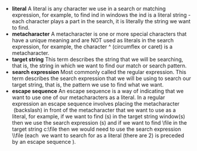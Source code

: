 +  **literal**	A literal is any character we use in a search or matching expression, for example, to find ind in windows the ind is a literal string - each character plays a part in the search, it is literally the string we want to find.
+  **metacharacter**	A metacharacter is one or more special characters that have a unique meaning and are NOT used as literals in the search expression, for example, the character ^ (circumflex or caret) is a metacharacter.
+  **target string**	This term describes the string that we will be searching, that is, the string in which we want to find our match or search pattern.
+  **search expression**	Most commonly called the regular expression. This term describes the search expression that we will be using to search our target string, that is, the pattern we use to find what we want.
+  **escape sequence**	An escape sequence is a way of indicating that we want to use one of our metacharacters as a literal.
In a regular expression an escape sequence involves placing the metacharacter \ (backslash) in front of the metacharacter that we want to use as a literal, for example, if we want to find (s) in the target string window(s) then we use the search expression \(s\) and if we want to find \\file in the target string c:\\file then we would need to use the search expression \\\\file (each \ we want to search for as a literal (there are 2) is preceded by an escape sequence \).
